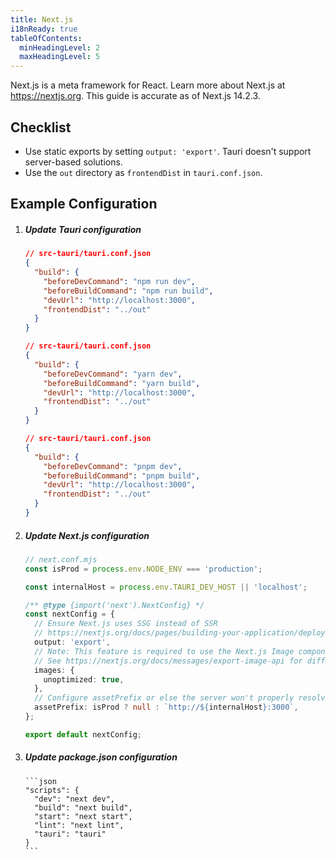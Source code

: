 ```yaml
---
title: Next.js
i18nReady: true
tableOfContents:
  minHeadingLevel: 2
  maxHeadingLevel: 5
---
```



Next.js is a meta framework for React. Learn more about Next.js at https://nextjs.org. This guide is accurate as of Next.js 14.2.3.

## Checklist

- Use static exports by setting `output: 'export'`. Tauri doesn't support server-based solutions.
- Use the `out` directory as `frontendDist` in `tauri.conf.json`.

## Example Configuration

<Steps>

1.  ##### Update Tauri configuration

    <Tabs>

      <TabItem label="npm">

    ```json
    // src-tauri/tauri.conf.json
    {
      "build": {
        "beforeDevCommand": "npm run dev",
        "beforeBuildCommand": "npm run build",
        "devUrl": "http://localhost:3000",
        "frontendDist": "../out"
      }
    }
    ```

    </TabItem>

    <TabItem label="yarn">

    ```json
    // src-tauri/tauri.conf.json
    {
      "build": {
        "beforeDevCommand": "yarn dev",
        "beforeBuildCommand": "yarn build",
        "devUrl": "http://localhost:3000",
        "frontendDist": "../out"
      }
    }
    ```

    </TabItem>

    <TabItem label="pnpm">

    ```json
    // src-tauri/tauri.conf.json
    {
      "build": {
        "beforeDevCommand": "pnpm dev",
        "beforeBuildCommand": "pnpm build",
        "devUrl": "http://localhost:3000",
        "frontendDist": "../out"
      }
    }
    ```

    </TabItem>

    </Tabs>

2.  ##### Update Next.js configuration

    ```ts
    // next.conf.mjs
    const isProd = process.env.NODE_ENV === 'production';

    const internalHost = process.env.TAURI_DEV_HOST || 'localhost';

    /** @type {import('next').NextConfig} */
    const nextConfig = {
      // Ensure Next.js uses SSG instead of SSR
      // https://nextjs.org/docs/pages/building-your-application/deploying/static-exports
      output: 'export',
      // Note: This feature is required to use the Next.js Image component in SSG mode.
      // See https://nextjs.org/docs/messages/export-image-api for different workarounds.
      images: {
        unoptimized: true,
      },
      // Configure assetPrefix or else the server won't properly resolve your assets.
      assetPrefix: isProd ? null : `http://${internalHost}:3000`,
    };

    export default nextConfig;
    ```

3.  ##### Update package.json configuration

        ```json
        "scripts": {
          "dev": "next dev",
          "build": "next build",
          "start": "next start",
          "lint": "next lint",
          "tauri": "tauri"
        }
        ```

</Steps>
